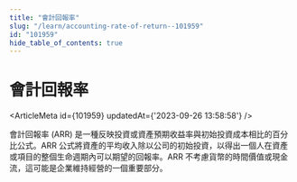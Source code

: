 ```yaml
---
title: "會計回報率"
slug: "/learn/accounting-rate-of-return--101959"
id: "101959"
hide_table_of_contents: true
---
```



# 會計回報率

<ArticleMeta id={101959} updatedAt={'2023-09-26 13:58:58'} />
<div className='border-solid border-b border-t-0 my-4 border-[var(--ifm-color-gray-300)]' />

會計回報率 (ARR) 是一種反映投資或資產預期收益率與初始投資成本相比的百分比公式。ARR 公式將資產的平均收入除以公司的初始投資，以得出一個人在資產或項目的整個生命週期內可以期望的回報率。ARR 不考慮貨幣的時間價值或現金流，這可能是企業維持經營的一個重要部分。
